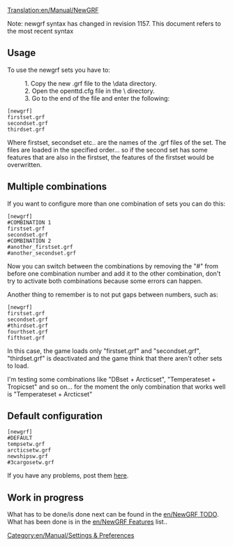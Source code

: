 [[Translation:en/Manual/NewGRF]]
[[Category:en/Manual/Settings & Preferences]]

<warning>Note: newgrf syntax has changed in revision 1157. This document refers to the most recent syntax</warning>

== Usage ==
To use the newgrf sets you have to:

:1. Copy the new .grf file to the \data directory.
:2. Open the openttd.cfg file in the \ directory.
:3. Go to the end of the file and enter the following:

<code>[newgrf]<br>
firstset.grf<br>
secondset.grf<br>
thirdset.grf</code>

Where firstset, secondset etc.. are the names of the .grf files of the set. The files are loaded in the specified order... so if the second set has some features that are also in the firstset, the features of the firstset would be overwritten.

== Multiple combinations ==
If you want to configure more than one combination of sets you can do this:

<code>[newgrf]</code><br>
<code>#COMBINATION 1</code><br>
<code>firstset.grf</code><br>
<code>secondset.grf</code><br>
<code>#COMBINATION 2</code><br>
<code>#another_firstset.grf</code><br>
<code>#another_secondset.grf</code>

Now you can switch between the combinations by removing the "#" from before one combination number and add it to the other combination, don't try to activate both combinations because some errors can happen.

Another thing to remember is to not put gaps between numbers, such as:

<code>[newgrf]</code><br>
<code>firstset.grf</code><br>
<code>secondset.grf</code><br>
<code>#thirdset.grf</code><br>
<code>fourthset.grf</code><br>
<code>fifthset.grf</code>

In this case, the game loads only "firstset.grf" and "secondset.grf", "thirdset.grf" is deactivated and the game think that there aren't other sets to load.

I'm testing some combinations like "DBset + Arcticset", "Temperateset + Tropicset" and so on... for the moment the only combination that works well is "Temperateset + Arcticset"

== Default configuration ==

<code>[newgrf]</code><br>
<code>#DEFAULT</code><br>
<code>tempsetw.grf</code><br>
<code>arcticsetw.grf</code><br>
<code>newshipsw.grf</code><br>
<code>#3cargosetw.grf</code>

If you have any problems, post them [http://www.tt-forums.net/viewtopic.php?t=9376 here].

== Work in progress ==

What has to be done/is done next can be found in the [[en/NewGRF TODO]]. What has been done is in the [[en/NewGRF Features]] list..